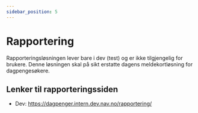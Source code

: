 ```yaml
---
sidebar_position: 5
---
```


# Rapportering

Rapporteringsløsningen lever bare i dev (test) og er ikke tilgjengelig for brukere. Denne løsningen skal på sikt erstatte dagens meldekortløsning for dagpengesøkere.

## Lenker til rapporteringssiden
- Dev: https://dagpenger.intern.dev.nav.no/rapportering/